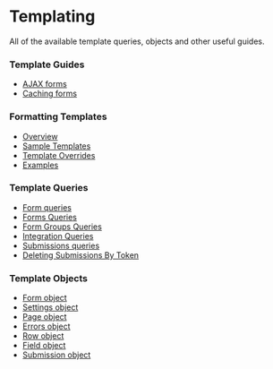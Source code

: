 
# Templating

All of the available template queries, objects and other useful guides.

### Template Guides

- [AJAX forms](./ajax.mdx)
- [Caching forms](./caching.mdx)

### Formatting Templates

- [Overview](./formatting/index.mdx#overview)
- [Sample Templates](./formatting/index.mdx#sample-templates)
- [Template Overrides](./formatting/index.mdx#template-overrides)
- [Examples](./formatting/index.mdx#examples)

### Template Queries

- [Form queries](./queries/form.mdx)
- [Forms Queries](./queries/forms.mdx)
- [Form Groups Queries](./queries/form-groups.mdx)<Badge type="feature" text="New in 5.13+" />
- [Integration Queries](./queries/integration.mdx)<Badge type="feature" text="New in 5.10.8+" />
- [Submissions queries](./queries/submissions.mdx)
- [Deleting Submissions By Token](./queries/deleting-submissions-by-token.mdx)

### Template Objects

- [Form object](./objects/form.mdx)
- [Settings object](./objects/settings.mdx)<Badge type="feature" text="New in 5.0+" />
- [Page object](./objects/page.mdx)
- [Errors object](./objects/errors.mdx)
- [Row object](./objects/row.mdx)
- [Field object](./objects/field.mdx)
- [Submission object](./objects/submission.mdx)